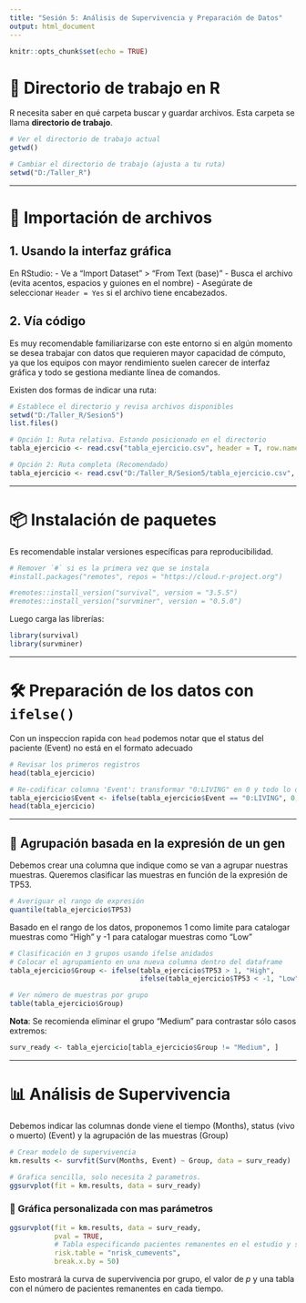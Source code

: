 ---
title: "Sesión 5: Análisis de Supervivencia y Preparación de Datos"
output: html_document
---

```{r setup, include=FALSE}
knitr::opts_chunk$set(echo = TRUE)
```

# 📁 Directorio de trabajo en R

R necesita saber en qué carpeta buscar y guardar archivos. Esta carpeta se llama **directorio de trabajo**.

```{r}
# Ver el directorio de trabajo actual
getwd()

# Cambiar el directorio de trabajo (ajusta a tu ruta)
setwd("D:/Taller_R")
```

---

# 📂 Importación de archivos

## 1. Usando la interfaz gráfica

En RStudio:
- Ve a "Import Dataset" > "From Text (base)"
- Busca el archivo (evita acentos, espacios y guiones en el nombre)
- Asegúrate de seleccionar `Header = Yes` si el archivo tiene encabezados.

## 2. Vía código
Es muy recomendable familiarizarse con este entorno si en algún momento se desea trabajar con datos que requieren mayor capacidad de cómputo, ya que los equipos con mayor rendimiento suelen carecer de interfaz gráfica y todo se gestiona mediante línea de comandos.

Existen dos formas de indicar una ruta:

```{r}
# Establece el directorio y revisa archivos disponibles
setwd("D:/Taller_R/Sesion5")
list.files()

# Opción 1: Ruta relativa. Estando posicionado en el directorio
tabla_ejercicio <- read.csv("tabla_ejercicio.csv", header = T, row.names = 1)

# Opción 2: Ruta completa (Recomendado)
tabla_ejercicio <- read.csv("D:/Taller_R/Sesion5/tabla_ejercicio.csv", header = T, row.names = 1)
```

---

# 📦 Instalación de paquetes

Es recomendable instalar versiones específicas para reproducibilidad.

```{r}
# Remover `#` si es la primera vez que se instala
#install.packages("remotes", repos = "https://cloud.r-project.org")

#remotes::install_version("survival", version = "3.5.5")
#remotes::install_version("survminer", version = "0.5.0")
```

Luego carga las librerías:

```{r}
library(survival)
library(survminer)
```

---

# 🛠 Preparación de los datos con `ifelse()`

Con un inspeccion rapida con `head` podemos notar que el status del paciente (Event) no está en el formato adecuado

```{r}
# Revisar los primeros registros
head(tabla_ejercicio)

# Re-codificar columna 'Event': transformar "0:LIVING" en 0 y todo lo demás en 1
tabla_ejercicio$Event <- ifelse(tabla_ejercicio$Event == "0:LIVING", 0, 1)
head(tabla_ejercicio)
```

---

## 🎯 Agrupación basada en la expresión de un gen

Debemos crear una columna que indique como se van a agrupar nuestras muestras.
Queremos clasificar las muestras en función de la expresión de TP53.

```{r}
# Averiguar el rango de expresión
quantile(tabla_ejercicio$TP53)
```
Basado en el rango de los datos, proponemos 1 como limite para catalogar muestras como "High" y -1 para catalogar muestras como "Low"

```{r}
# Clasificación en 3 grupos usando ifelse anidados
# Colocar el agrupamiento en una nueva columna dentro del dataframe
tabla_ejercicio$Group <- ifelse(tabla_ejercicio$TP53 > 1, "High",
                                ifelse(tabla_ejercicio$TP53 < -1, "Low", "Medium"))

# Ver número de muestras por grupo
table(tabla_ejercicio$Group)
```

**Nota**: Se recomienda eliminar el grupo "Medium" para contrastar sólo casos extremos:

```{r}
surv_ready <- tabla_ejercicio[tabla_ejercicio$Group != "Medium", ]
```

---

# 📊 Análisis de Supervivencia

Debemos indicar las columnas donde viene el tiempo (Months), status (vivo o muerto) (Event) y la agrupación de las muestras (Group)

```{r}
# Crear modelo de supervivencia
km.results <- survfit(Surv(Months, Event) ~ Group, data = surv_ready)

# Grafica sencilla, solo necesita 2 parametros.
ggsurvplot(fit = km.results, data = surv_ready)
```

### 🎨 Gráfica personalizada con mas parámetros

```{r}
ggsurvplot(fit = km.results, data = surv_ready, 
           pval = TRUE,
           # Tabla especificando pacientes remanentes en el estudio y su respectivo status
           risk.table = "nrisk_cumevents",
           break.x.by = 50)
```

Esto mostrará la curva de supervivencia por grupo, el valor de *p* y una tabla con el número de pacientes remanentes en cada tiempo.
